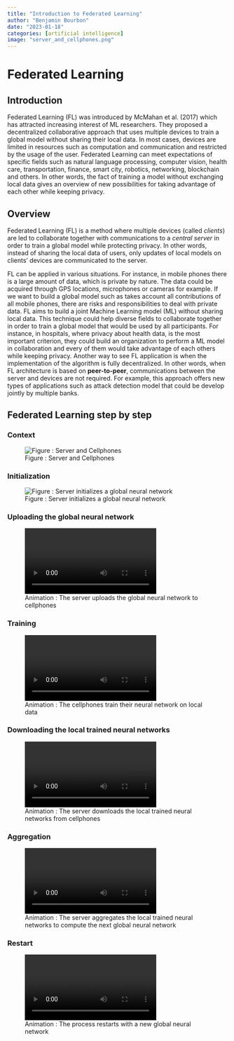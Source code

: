 ```yaml
---
title: "Introduction to Federated Learning"
author: "Benjamin Bourbon"
date: "2023-01-18"
categories: [artificial intelligence]
image: "server_and_cellphones.png"
---
```


# Federated Learning

## Introduction
Federated Learning (FL) was introduced by McMahan et al. (2017) which has attracted increasing interest of ML researchers.
They proposed a decentralized collaborative approach that uses multiple devices to train a global model without sharing their local data.
In most cases, devices are limited in resources such as computation and communication and restricted by the usage of the user.
Federated Learning can meet expectations of specific fields such as natural language processing, computer vision, health care, transportation, finance, smart city, robotics, networking, blockchain and others.
In other words, the fact of training a model without exchanging local data gives an overview of new possibilities for taking advantage of each other while keeping privacy.

## Overview

Federated Learning (FL) is a method where multiple devices (called *clients*) are led to collaborate together with communications to a *central server* in order to train a global model while protecting privacy.
In other words, instead of sharing the local data of users, only updates of local models on clients' devices are communicated to the server.

FL can be applied in various situations.
For instance, in mobile phones there is a large amount of data, which is private by nature.
The data could be acquired through GPS locations, microphones or cameras for example.
If we want to build a global model such as takes account all contributions of all mobile phones, there are risks and responsibilities to deal with private data.
FL aims to build a joint Machine Learning model (ML) without sharing local data.
This technique could help diverse fields to collaborate together in order to train a global model that would be used by all participants.
For instance, in hospitals, where privacy about health data, is the most important criterion, they could build an organization to perform a ML model in collaboration and every of them would take advantage of each others while keeping privacy.
Another way to see FL application is when the implementation of the algorithm is fully decentralized.
In other words, when FL architecture is based on **peer-to-peer**, communications between the server and devices are not required.
For example, this approach offers new types of applications such as attack detection model that could be develop jointly by multiple banks.

## Federated Learning step by step

### Context

![Figure : Server and Cellphones](server_and_cellphones.png)

### Initialization

![Figure : Server initializes a global neural network](server_as_nn.png)

### Uploading the global neural network

![Animation : The server uploads the global neural network to cellphones](UploadToCellphones.mp4)

### Training

![Animation : The cellphones train their neural network on local data](Training.mp4)

### Downloading the local trained neural networks

![Animation : The server downloads the local trained neural networks from cellphones](DownloadToServer.mp4)

### Aggregation

![Animation : The server aggregates the local trained neural networks to compute the next global neural network](Aggregation.mp4)

### Restart

![Animation : The process restarts with a new global neural network](Restart.mp4)
